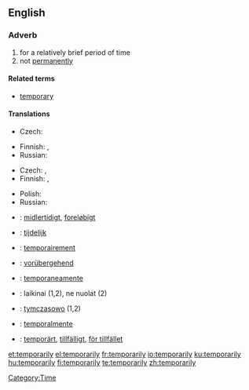 ==English==

===Adverb===
{{en-adv|-}}

# for a relatively brief period of time
# not [[permanently]]

====Related terms====
* [[temporary]]

====Translations====
{{trans-top|for a relatively brief period of time}}
* Czech: {{t-|cs|dočasně}}
{{trans-mid}}
* Finnish: {{t-|fi|väliaikaisesti}}, {{t-|fi|tilapäisesti}}
* Russian: {{t|ru|временно|tr=vr'ém'enno|sc=Cyrl}}
{{trans-bottom}}

{{trans-top|not permanently}}
* Czech: {{t-|cs|přechodně}}, {{t-|cs|provizorně}}
* Finnish: {{t-|fi|väliaikaisesti}}, {{t-|fi|tilapäisesti}}
{{trans-mid}}
* Polish: {{t|pl|prowizorycznie}}
* Russian: {{t|ru|временно|tr=vr'ém'enno|sc=Cyrl}}
{{trans-bottom}}

{{checktrans-top}}
* {{ttbc|Danish}}: [[midlertidigt]], [[foreløbigt]]
* {{ttbc|Dutch}}: [[tijdelijk]]
* {{ttbc|French}}: [[temporairement]]
* {{ttbc|German}}: [[vorübergehend]]
* {{ttbc|Italian}}: [[temporaneamente]]
{{checktrans-mid}}
* {{ttbc|Lithuanian}}: laikinai (1,2), ne nuolat (2)
* {{ttbc|Polish}}: [[tymczasowo]] (1,2)
* {{ttbc|Spanish}}: [[temporalmente]]
* {{ttbc|Swedish}}: [[temporärt]], [[tillfälligt]], [[för tillfället]]
{{checktrans-bottom}}

[[Category:Time]]

[[et:temporarily]]
[[el:temporarily]]
[[fr:temporarily]]
[[io:temporarily]]
[[ku:temporarily]]
[[hu:temporarily]]
[[fi:temporarily]]
[[te:temporarily]]
[[zh:temporarily]]